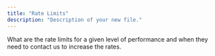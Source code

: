 ```yaml
---
title: "Rate Limits"
description: "Description of your new file."
---
```



What are the rate limits for a given level of performance and when they need to contact us to increase the rates.
